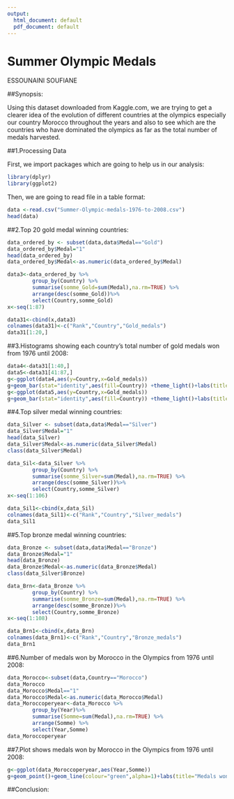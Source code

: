 ---
output:
  html_document: default
  pdf_document: default
---
Summer Olympic Medals
======================
ESSOUNAINI SOUFIANE

##Synopsis:

  Using this dataset downloaded from Kaggle.com, we are trying to get a clearer idea of the evolution of different countries at the olympics especially our country Morocco throughout the years and also to see which are the countries who have dominated the olympics as far as the total number of medals harvested.

##1.Processing Data

First, we import packages which are going to help us in our analysis:

```{r,echo=TRUE,cache=TRUE} 
library(dplyr)
library(ggplot2)

```

Then, we are going to read file in a table format:

```{r,echo=TRUE}
data <-read.csv("Summer-Olympic-medals-1976-to-2008.csv")
head(data)

```

##2.Top 20 gold medal winning countries:

```{r,echo=TRUE}
data_ordered_by <- subset(data,data$Medal=="Gold")
data_ordered_by$Medal="1"
head(data_ordered_by)
data_ordered_by$Medal<-as.numeric(data_ordered_by$Medal)


```


```{r}

data3<-data_ordered_by %>%
        group_by(Country) %>%
        summarise(somme_Gold=sum(Medal),na.rm=TRUE) %>%
        arrange(desc(somme_Gold))%>%
        select(Country,somme_Gold)
x<-seq(1:87)

data31<-cbind(x,data3)
colnames(data31)<-c("Rank","Country","Gold_medals")
data31[1:20,]
```

##3.Histograms showing each country's total number of gold medals won from 1976 until 2008:

```{r,echo=TRUE}

data4<-data31[1:40,]
data5<-data31[41:87,]
g<-ggplot(data4,aes(y=Country,x=Gold_medals))
g+geom_bar(stat="identity",aes(fill=Country)) +theme_light()+labs(title = "Total Gold Medals in the Olympics per Country",xlab="Sum of Gold Medals",ylab="Country")
g<-ggplot(data5,aes(y=Country,x=Gold_medals))
g+geom_bar(stat="identity",aes(fill=Country)) +theme_light()+labs(title = "Total Gold Medals in the Olympics per Country",xlab="Sum of Gold Medals",ylab="Country")

```

##4.Top silver medal winning countries:


```{r,echo=TRUE}
data_Silver <- subset(data,data$Medal=="Silver")
data_Silver$Medal="1"
head(data_Silver)
data_Silver$Medal<-as.numeric(data_Silver$Medal)
class(data_Silver$Medal)
```

```{r,echo=TRUE}

data_Sil<-data_Silver %>%
        group_by(Country) %>%
        summarise(somme_Silver=sum(Medal),na.rm=TRUE) %>%
        arrange(desc(somme_Silver))%>%
        select(Country,somme_Silver)
x<-seq(1:106)

data_Sil1<-cbind(x,data_Sil)
colnames(data_Sil1)<-c("Rank","Country","Silver_medals")
data_Sil1

```

##5.Top bronze medal winning countries:

```{r,echo=TRUE}
data_Bronze <- subset(data,data$Medal=="Bronze")
data_Bronze$Medal="1"
head(data_Bronze)
data_Bronze$Medal<-as.numeric(data_Bronze$Medal)
class(data_Silver$Bronze)

```

```{r,echo=TRUE}

data_Brn<-data_Bronze %>%
        group_by(Country) %>%
        summarise(somme_Bronze=sum(Medal),na.rm=TRUE) %>%
        arrange(desc(somme_Bronze))%>%
        select(Country,somme_Bronze)
x<-seq(1:108)

data_Brn1<-cbind(x,data_Brn)
colnames(data_Brn1)<-c("Rank","Country","Bronze_medals")
data_Brn1

```

##6.Number of medals won by Morocco in the Olympics from 1976 until 2008:

```{r,echo=TRUE}
data_Morocco<-subset(data,Country=="Morocco")
data_Morocco
data_Morocco$Medal=="1"
data_Morocco$Medal<-as.numeric(data_Morocco$Medal)
data_Moroccoperyear<-data_Morocco %>%
        group_by(Year)%>%
        summarise(Somme=sum(Medal),na.rm=TRUE) %>%
        arrange(Somme) %>%
        select(Year,Somme)
data_Moroccoperyear

```

##7.Plot shows medals won by Morocco in the Olympics from 1976 until 2008:

```{r,echo=TRUE}
g<-ggplot(data_Moroccoperyear,aes(Year,Somme))
g+geom_point()+geom_line(colour="green",alpha=1)+labs(title="Medals won by Morocco from 1976 until 2008 ")

```

##Conclusion:
